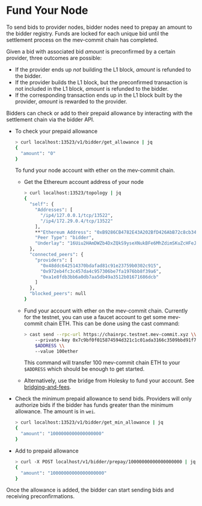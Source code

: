 # Fund Your Node

To send bids to provider nodes, bidder nodes need to prepay an amount to the bidder registry. Funds are locked for each unique bid until the settlement process on the mev-commit chain has completed.

Given a bid with associated bid _amount_ is preconfirmed by a certain provider, three outcomes are possible:

* If the provider ends up *not* building the L1 block, _amount_ is refunded to the bidder.
* If the provider builds the L1 block, but the preconfirmed transaction is not included in the L1 block, _amount_ is refunded to the bidder.
* If the corresponding transaction ends up in the L1 block built by the provider, _amount_ is rewarded to the provider.

Bidders can check or add to their prepaid allowance by interacting with the settlement chain via the bidder API.

- To check your prepaid allowance

  ```bash
  > curl localhost:13523/v1/bidder/get_allowance | jq
  {
    "amount": "0"
  }
  ```

  To fund your node account with ether on the mev-commit chain.

  - Get the Ethereum account address of your node

    ```bash
    > curl localhost:13523/topology | jq
    {
      "self": {
        "Addresses": [
          "/ip4/127.0.0.1/tcp/13522",
          "/ip4/172.29.0.4/tcp/13522"
        ],
        **"Ethereum Address": "0xB9286CB4782E43A202BfD426AbB72c8cb34f886c"**,
        "Peer Type": "bidder",
        "Underlay": "16Uiu2HAmDWZb4DxZQkS9yseXNukBFe6MhZdimSKuZcHFeJrF3jC9"
      },
      "connected_peers": {
        "providers": [
          "0x48ddc642514370bdafad81c91e23759b0302c915",
          "0x972eb4fc3c457da4c957306be7fa1976bb8f39a6",
          "0xa1e8fdb3bb6a0db7aa5db49a3512b01671686dcb"
        ]
      },
      "blocked_peers": null
    }
    ```

  - Fund your account with ether on the mev-commit chain. Currently for the testnet, you can use a faucet account to get some mev-commit chain ETH. This can be done using the cast command:

    ```bash
    > cast send --rpc-url https://chainrpc.testnet.mev-commit.xyz \\
    	--private-key 0x7c9bf0f015874594d321c1c01ada3166c3509bbd91f76f9e4d7380c2df269c55 \\
    	$ADDRESS \\
    	--value 100ether
    ```

    This command will transfer 100 mev-commit chain ETH to your `$ADDRESS` which should be enough to get started.
  
  - Alternatively, use the bridge from Holesky to fund your account. See [bridging-and-fees](https://docs.primev.xyz/get-started/bidders/bridging-and-fees).

- Check the minimum prepaid allowance to send bids. Providers will only authorize bids if the bidder has funds greater than the minimum allowance. The amount is in `wei`.

  ```bash
  > curl localhost:13523/v1/bidder/get_min_allowance | jq
  {
    "amount": "1000000000000000000"
  }
  ```

- Add to prepaid allowance

  ```bash
  > curl -X POST localhost/v1/bidder/prepay/10000000000000000000 | jq
  {
    "amount": "10000000000000000000"
  }
  ```

Once the allowance is added, the bidder can start sending bids and receiving preconfirmations.
